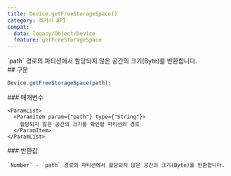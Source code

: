 ```yaml
---
title: Device.getFreeStorageSpace()
category: 레거시 API
compat:
  data: legacy/Object/Device
  feature: getFreeStorageSpace
---
```


<Section>
  `path` 경로의 파티션에서 할당되지 않은 공간의 크기(Byte)를 반환합니다.
</Section>
<Section>
  ## 구문

  ~~~js
  Device.getFreeStorageSpace(path);
  ~~~

  <Section>
    ### 매개변수

    <ParamList>
      <ParamItem param={"path"} type={"String"}>
        할당되지 않은 공간의 크기를 확인할 파티션의 경로
      </ParamItem>
    </ParamList>
  </Section>
  <Section>
    ### 반환값

    `Number` - `path` 경로의 파티션에서 할당되지 않은 공간의 크기(Byte)를 반환합니다.
  </Section>
</Section>